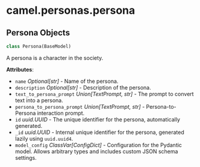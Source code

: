 <a id="camel.personas.persona"></a>

# camel.personas.persona

<a id="camel.personas.persona.Persona"></a>

## Persona Objects

```python
class Persona(BaseModel)
```

A persona is a character in the society.

**Attributes**:

- `name` _Optional[str]_ - Name of the persona.
- `description` _Optional[str]_ - Description of the persona.
- `text_to_persona_prompt` _Union[TextPrompt, str]_ - The prompt to convert
  text into a persona.
- `persona_to_persona_prompt` _Union[TextPrompt, str]_ - Persona-to-Persona
  interaction prompt.
- `id` _uuid.UUID_ - The unique identifier for the persona, automatically
  generated.
- `_id` _uuid.UUID_ - Internal unique identifier for the persona,
  generated lazily using `uuid.uuid4`.
- `model_config` _ClassVar[ConfigDict]_ - Configuration for the Pydantic
  model. Allows arbitrary types and includes custom JSON schema
  settings.

